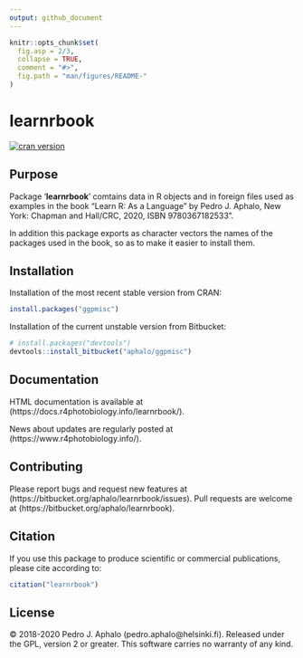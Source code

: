 ```yaml
---
output: github_document
---
```


<!-- README.md is generated from README.Rmd. Please edit that file -->

```r
knitr::opts_chunk$set(
  fig.asp = 2/3,
  collapse = TRUE,
  comment = "#>",
  fig.path = "man/figures/README-"
)
```

# learnrbook #

[![cran version](https://www.r-pkg.org/badges/version/learnrbook)](https://cran.r-project.org/package=learnrbook)

## Purpose

Package '**learnrbook**' comtains data in R objects and in foreign files used as examples in the
book "Learn R: As a Language" by Pedro J. Aphalo, New York: Chapman and Hall/CRC, 2020, ISBN 9780367182533".  

In addition this package exports as character vectors the names of the
packages used in the book, so as to make it easier to install them.

## Installation

Installation of the most recent stable version from CRAN:

```r
install.packages("ggpmisc")
```

Installation of the current unstable version from Bitbucket:

```r
# install.packages("devtools")
devtools::install_bitbucket("aphalo/ggpmisc")
```

## Documentation 

HTML documentation is available at (https://docs.r4photobiology.info/learnrbook/).

News about updates are regularly posted at (https://www.r4photobiology.info/).

## Contributing

Please report bugs and request new features at (https://bitbucket.org/aphalo/learnrbook/issues). Pull requests are welcome at (https://bitbucket.org/aphalo/learnrbook).

## Citation

If you use this package to produce scientific or commercial publications, please cite according to:

```r
citation("learnrbook")
```

## License

© 2018-2020 Pedro J. Aphalo (pedro.aphalo@helsinki.fi). Released under the GPL, version 2 or greater. This software carries no warranty of any kind.
